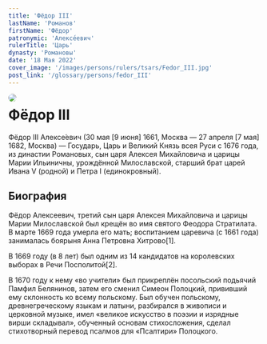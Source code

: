```yaml
---
title: 'Фёдор III'
lastName: 'Романов'
firstName: 'Фёдор'
patronymic: 'Алексе́евич'
rulerTitle: 'Царь'
dynasty: 'Романовы'
date: '18 Мая 2022'
cover_image: '/images/persons/rulers/tsars/Fedor_III.jpg'
post_link: '/glossary/persons/fedor_III'
---
```


<img style="float: left; border-radius: 1rem; margin-right: 1rem" src="/images/persons/rulers/tsars/Fedor_III.jpg">

# Фёдор III

Фёдор III Алексе́евич (30 мая [9 июня] 1661, Москва — 27 апреля [7 мая] 1682, Москва) — Государь, Царь и Великий Князь всея Руси с 1676 года, из династии Романовых, сын царя Алексея Михайловича и царицы Марии Ильиничны, урождённой Милославской, старший брат царей Ивана V (родной) и Петра I (единокровный).

## Биография

Фёдор Алексеевич, третий сын царя Алексея Михайловича и царицы Марии Милославской был крещён во имя святого Феодора Стратилата. В марте 1669 года умерла его мать; воспитанием царевича (с 1661 года) занималась боярыня Анна Петровна Хитрово[1].

В 1669 году (в 8 лет) был одним из 14 кандидатов на королевских выборах в Речи Посполитой[2].

В 1670 году к нему «во учители» был прикреплён посольский подьячий Памфил Белянинов, затем его сменил Симеон Полоцкий, прививший ему склонность ко всему польскому. Был обучен польскому, древнегреческому языкам и латыни, разбирался в живописи и церковной музыке, имел «великое искусство в поэзии и изрядные вирши складывал», обученный основам стихосложения, сделал стихотворный перевод псалмов для «Псалтири» Полоцкого.
